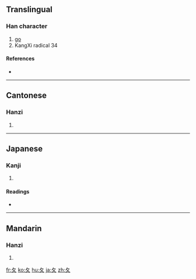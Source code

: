 ==Translingual==
{{Han stroke|[[Image:夂-order.gif|100px]]}}

===Han character===
{{Han char|rn=34|rad=夂|as=00|sn=3|four=|canj=竹水 (HE), X竹水 (XHE)}}

# [[go]]
# KangXi radical 34

====References====
* {{Han ref|kx=0244.170|dkj=05691|dj=0484.220|hdz=20867.150|uh=5902|ud=22786}}

----

==Cantonese==

===Hanzi===
{{yue-hanzi|jyut=|y=ji1}}

# {{defn|Cantonese}}

----

==Japanese==

===Kanji===
{{ja-kanji|grade=9|rs=夂00}}

# {{defn|Japanese}}

====Readings====
* {{ja-readings|on=[[ち]] (chi), [[しゅう]] (shū), [[しゅ]] (shu)|kun=[[おくれる]] (okureru)}}

----

==Mandarin==

===Hanzi===
{{cmn-hanzi|pin=[[chǔ]] ([[chu3]]), [[zhǐ]] ([[zhi3]])|wg=ch'u<sup>3</sup>, chih<sup>3</sup>}}

# {{defn|Mandarin}}

[[fr:夂]]
[[ko:夂]]
[[hu:夂]]
[[ja:夂]]
[[zh:夂]]
